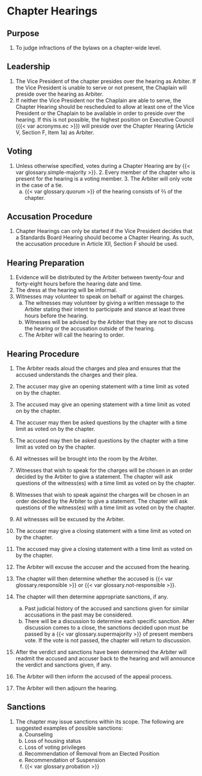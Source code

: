 # Chapter Hearings

## Purpose

1. To judge infractions of the bylaws on a chapter-wide level.

## Leadership

1. The Vice President of the chapter presides over the hearing as Arbiter. If the Vice President is unable to serve or not present, the Chaplain will preside over the hearing as Arbiter.
1. If neither the Vice President nor the Chaplain are able to serve, the Chapter Hearing should be rescheduled to allow at least one of the Vice President or the Chaplain to be available in order to preside over the hearing. If this is not possible, the highest position on Executive Council ({{< var acronyms.ec >}}) will preside over the Chapter Hearing (Article V, Section F, Item 1a) as Arbiter.

## Voting

1. Unless otherwise specified, votes during a Chapter Hearing are by {{< var glossary.simple-majority >}}. 2. Every member of the chapter who is present for the hearing is a voting member. 3. The Arbiter will only vote in the case of a tie.
   a. {{< var glossary.quorum >}} of the hearing consists of ⅔ of the chapter.

## Accusation Procedure

1. Chapter Hearings can only be started if the Vice President decides that a Standards Board Hearing should become a Chapter Hearing. As such, the accusation procedure in Article XII, Section F should be used.

## Hearing Preparation

1. Evidence will be distributed by the Arbiter between twenty-four and forty-eight hours before the hearing date and time.
1. The dress at the hearing will be informal.
1. Witnesses may volunteer to speak on behalf or against the charges.
   a. The witnesses may volunteer by giving a written message to the Arbiter stating their intent to participate and stance at least three hours before the hearing.\
   a. Witnesses will be advised by the Arbiter that they are not to discuss the hearing or the accusation outside of the hearing.
   a. The Arbiter will call the hearing to order.

## Hearing Procedure

1. The Arbiter reads aloud the charges and plea and ensures that the accused understands the charges and their plea.

1. The accuser may give an opening statement with a time limit as voted on by the chapter.

1. The accused may give an opening statement with a time limit as voted on by the chapter.

1. The accuser may then be asked questions by the chapter with a time limit as voted on by the chapter.

1. The accused may then be asked questions by the chapter with a time limit as voted on by the chapter.

1. All witnesses will be brought into the room by the Arbiter.

1. Witnesses that wish to speak for the charges will be chosen in an order decided by the Arbiter to give a statement. The chapter will ask questions of the witness(es) with a time limit as voted on by the chapter.

1. Witnesses that wish to speak against the charges will be chosen in an order decided by the Arbiter to give a statement. The chapter will ask questions of the witness(es) with a time limit as voted on by the chapter.

1. All witnesses will be excused by the Arbiter.

1. The accuser may give a closing statement with a time limit as voted on by the chapter.

1. The accused may give a closing statement with a time limit as voted on by the chapter.

1. The Arbiter will excuse the accuser and the accused from the hearing.

1. The chapter will then determine whether the accused is {{< var glossary.responsible >}} or {{< var glossary.not-responsible >}}.

1. The chapter will then determine appropriate sanctions, if any.
   a. Past judicial history of the accused and sanctions given for similar accusations in the past may be considered.
   a. There will be a discussion to determine each specific sanction. After discussion comes to a close, the sanctions decided upon must be passed by a {{< var glossary.supermajority >}} of present members vote. If the vote is not passed, the chapter will return to discussion.

1. After the verdict and sanctions have been determined the Arbiter will readmit the accused and accuser back to the hearing and will announce the verdict and sanctions given, if any.

1. The Arbiter will then inform the accused of the appeal process.

1. The Arbiter will then adjourn the hearing.

## Sanctions

1. The chapter may issue sanctions within its scope. The following are suggested examples of possible sanctions:\
   a. Counseling
   a. Loss of housing status
   a. Loss of voting privileges
   a. Recommendation of Removal from an Elected Position
   a. Recommendation of Suspension
   a. {{< var glossary.probation >}}
